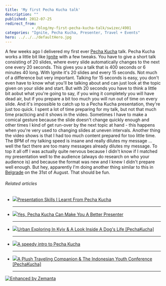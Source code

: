 ```yaml
---
title: 'My first Pecha Kucha talk'
description: ""
published: 2012-07-25
redirect_from: 
            - /blog/my-first-pecha-kucha-talk/swizec/4901
categories: "Ignite, Pecha Kucha, Presenter, Travel + Events"
hero: ../../../defaultHero.jpg
---
```


A few weeks ago I delivered my first ever [Pecha Kucha](http://en.wikipedia.org/wiki/Pecha_Kucha "Pecha Kucha") talk. Pecha Kucha works a little bit like [Ignite](http://en.wikipedia.org/wiki/Ignite_%28event%29 "Ignite (event)") with a few tweaks. You have to give a short talk consisting of 20 slides, where every slide automatically changes to the next one every 20 seconds. This gives you a talk that is 400 seconds or 6 minutes 40 long. With Ignite it's 20 slides and every 15 seconds. Not much of a difference but very important. Talking for 15 seconds is easy, you don't even have to know what you'll be talking about and can just look at the topic given on your slide and start. But with 20 seconds you have to think a little bit aobut what you're going to say, if you wing it completely you will have dead air, but if you prepare a bit too much you will run out of time on every slide. And it's impossible to catch up to a Pecha Kucha presentation, they're just too quick. I spent a lot of time preparing for my talk, but not that much time practicing and it shows in the video. Sometimes I have to make a comical gesture because the slide doesn't change quickly enough and other times I kind of get run-over by the next topic at hand - this happens when you're very used to changing slides at uneven intervals. Another thing the video shows is that I had too much content prepared for too little time. The BPM of my talking speed is insane and really dilutes my message ... well the fact there are too many messages already dilutes my message. To top it all off I was actually quite nervous because I didn't know if I matched my presentation well to the audience (always do research on who your audience is) and because the format was new and I knew I didn't prepare well enough. But hey, apparently I'm doing another thing similar to this in [Belgrade](<http://maps.google.com/maps?ll=44.8205555556,20.4622222222&spn=0.1,0.1&q=44.8205555556,20.4622222222 (Belgrade)&t=h> "Belgrade") on the 31st of August. That should be fun.

###### Related articles

-   [![](http://i.zemanta.com/noimg_05_80_80.jpg)](http://www.designsojourn.com/presentation-skills-i-learnt-from-pecha-kucha/)[Presentation Skills I Learnt From Pecha Kucha](http://www.designsojourn.com/presentation-skills-i-learnt-from-pecha-kucha/)

    * * *

-   [![](http://i.zemanta.com/89347850_80_80.jpg)](http://managebetternow.com/2012/05/17/yes-pecha-kucha-can-make-you-a-better-presenter/)[Yes, Pecha Kucha Can Make You A Better Presenter](http://managebetternow.com/2012/05/17/yes-pecha-kucha-can-make-you-a-better-presenter/)

    * * *

-   [![](http://i.zemanta.com/noimg_02_80_80.jpg)](http://www.psfk.com/2012/07/pecha-kucha-design-inspiration-21.html)[Urban Exploring In Kyiv & A Look Inside A Dog's Life \[PechaKucha\]](http://www.psfk.com/2012/07/pecha-kucha-design-inspiration-21.html)

    * * *

-   [![](http://i.zemanta.com/91959095_80_80.jpg)](http://marlyb.wordpress.com/2012/06/01/a-speedy-intro-to-pecha-kucha/)[A speedy intro to Pecha Kucha](http://marlyb.wordpress.com/2012/06/01/a-speedy-intro-to-pecha-kucha/)

    * * *

-   [![](http://i.zemanta.com/102167595_80_80.jpg)](http://www.psfk.com/2012/07/pecha-kucha-design-inspiration-19.html)[A Plush Traveling Companion & The Indonesian Youth Conference \[PechaKucha\]](http://www.psfk.com/2012/07/pecha-kucha-design-inspiration-19.html)

    * * *

[![Enhanced by Zemanta](http://img.zemanta.com/zemified_e.png?x-id=c5d5b794-85a9-4b1e-93f8-12a22bd11ea4)](http://www.zemanta.com/?px "Enhanced by Zemanta")
